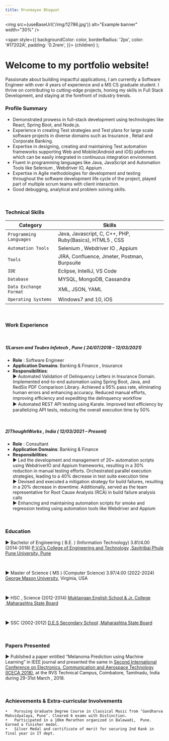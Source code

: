 ```yaml
---
title: Mrunmayee Bhagwat
---
```



<img src={useBaseUrl('/img/12786.jpg')} alt="Example banner"
  width="30%"
/>


  <span
    style={{
      backgroundColor: color,
      borderRadius: '2px',
      color: '#17202A',
      padding: '0.2rem',
    }}>
    {children}
  </span>
);


# Welcome to my portfolio website!

Passionate about building impactful applications, I am currently a Software Engineer with over 4 years of experience and a MS CS graduate student. I thrive on contributing to cutting-edge projects, honing my skills in Full Stack Development, and staying at the forefront of industry trends.
<br/>

### <Highlight color="#039dfc">Profile Summary</Highlight>

- Demonstrated prowess in full-stack development using technologies like React, Spring Boot, and Node.js.
- Experience in creating Test strategies and Test plans for large scale software projects in diverse domains such as Insurance , Retail and Corporate Banking.
- Expertise in designing, creating and maintaining Test automation frameworks supporting Web and Mobile(Android and iOS) platforms which can be easily integrated in continuous integration environment.
- Fluent in programming languages like Java, JavaScript and Automation Tools like Selenium , Webdriver IO, Appium .
- Expertise in Agile methodologies for development and testing throughout the software development life cycle of the project, played part of multiple scrum teams with client interaction.
- Good debugging, analytical and problem solving skills.

<br/>

### <Highlight color="#039dfc">Technical Skills</Highlight>


| Category | Skills |
| ---- | ---- |
| `Programming Languages` | Java, Javascript, C, C++, PHP, Ruby(Basics), HTML5 , CSS |
| `Automation Tools` | Selenium , Webdriver IO , Appium |
| `Tools` | JIRA, Confluence, Jmeter, Postman, Burpsuite |
| `IDE` | Eclipse, IntelliJ, VS Code |
| `Database` | MYSQL, MongoDB, Cassandra |
| `Data Exchange Format` | XML, JSON, YAML |
| `Operating Systems` | Windows7 and 10, iOS |

<br/>

### <Highlight color="#039dfc">Work Experience</Highlight>

<br/>

##### <Highlight color="#039dfc">1)Larsen and Toubro Infotech , Pune   ( 24/07/2018 – 12/03/2021)</Highlight>
- **Role** : Software Engineer
- **Application Domains**: Banking & Finance , Insurance
- **Responsibilities**: <br/>
► Automated Validation of Delinquency Letters in Insurance Domain. Implemented end-to-end automation using Spring Boot, Java, and RedSix PDF Comparison Library. Achieved a 95% pass rate, eliminating human errors and enhancing accuracy. Reduced manual efforts, improving eﬀiciency and expediting the delinquency workflow <br/>
► Automated REST API testing using Karate. Improved test eﬀiciency by parallelizing API tests, reducing the overall execution time by 50% <br/>

<br/>

##### <Highlight color="#039dfc">2)ThoughtWorks , India   ( 12/03/2021 – Present)</Highlight>
- **Role** : Consultant
- **Application Domains**: Banking & Finance
- **Responsibilities**: <br/>
► Led the development and management of 20+ automation scripts using WebdriverIO and Appium frameworks, resulting in a 30% reduction in manual testing efforts. Orchestrated parallel execution strategies, leading to a 40% decrease in test suite execution time <br/>
► Devised and executed a mitigation strategy for build failures, resulting in a 20% decrease in downtime. Additionally, served as the team representative for Root Cause Analysis (RCA) in build failure analysis calls <br/>
► Enhancing and maintaining automation scripts for smoke and regression testing using automation tools like Webdriver and Appium  <br/>

<br/>

### <Highlight color="#039dfc"> Education </Highlight>
► Bachelor of Engineering ( B.E. ) (Information Technology)  3.81/4.00 (2014-2018)
[P.V.G’s College of Engineering and Technology][college] ,[Savitribai Phule Pune University, Pune][university]

<br/>

► Master of Science ( MS ) (Computer Science)  3.97/4.00 (2022-2024)
[George Mason University][gmu], Virginia, USA

<br/>

► HSC , Science (2012-2014)
[Muktangan English School & Jr. College][jouniorcollege] ,[Maharashtra State Board][msbshse]

<br/>

► SSC (2002-2012)
[D.E.S Secondary School][school] ,[Maharashtra State Board][msbshse]

<br/>

### <Highlight color="#039dfc"> Papers Presented </Highlight>
► Published a paper entitled “Melanoma Prediction using Machine Learning” in IEEE journal and presented the same in [Second International Conference on Electronics, Communication and Aerospace Technology (ICECA 2018)][IEEE], at the RVS Technical Campus, Coimbatore, Tamilnadu, India during 29-31st March , 2018.

<br/>

### <Highlight color="#039dfc"> Achievements & Extra-curricular Involvements </Highlight>
	•	Pursuing Graduate Degree Course in Classical Music from ‘Gandharva Mahvidyalaya, Pune’. Cleared 6 exams with Distinction.
	•	Participated in a 10km Marathon organized in Balewadi,  Pune. Earned a finisher medal.
	•	Silver Medal and certificate of merit for securing 2nd Rank in final year in IT dept.


[project]: /projects
[blog]: /blog/
[org]: https://www.thoughtworks.com/
[college]: https://www.pvgcoet.ac.in/
[gmu]: https://www.gmu.edu/
[university]: http://www.unipune.ac.in/
[IEEE]: http://toc.proceedings.com/41134webtoc.pdf
[Music]: https://abgmvm.org/
[jouniorcollege]: http://www.muktanganenglishschool-jrcollege.in/
[msbshse]: https://www.mahahsscboard.in/
[school]:https://www.despune.org/courses/des-secondary-school/
